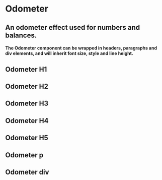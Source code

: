 
# Odometer

## An odometer effect used for numbers and balances.

<NPM npm={props.npm} />

#### The Odometer component can be wrapped in headers, paragraphs and div elements, and will inherit font size, style and line height. 

## Odometer H1

<OdometerH1 />

## Odometer H2

<OdometerH2 />

## Odometer H3

<OdometerH3 />

## Odometer H4

<OdometerH4 />

## Odometer H5

<OdometerH5 />

## Odometer p

<OdometerP />

## Odometer div

<OdometerDiv />
